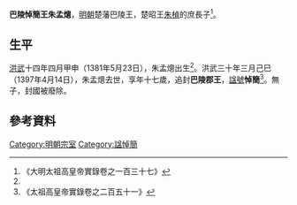 '''巴陵悼簡王朱孟熜'''{{BD|1381年|5月23日|1397年|4月14日|catIdx=Z朱}}，[[明朝|明朝]]楚藩巴陵王，楚昭王[[朱楨|朱楨]]的庶長子<ref name=yz>《大明太祖高皇帝實錄卷之一百三十七》</ref>。

== 生平 ==
[[洪武|洪武]]十四年四月甲申（1381年5月23日），朱孟熜出生<ref name=yz/>。洪武三十年三月己巳（1397年4月14日），朱孟熜去世，享年十七歲，追封'''巴陵郡王'''，[[諡號|諡號]]'''悼簡'''<ref>《太祖高皇帝實錄卷之二百五十一》</ref>。無子，封國被廢除。

==參考資料==
{{reflist|2}}

{{s-start}}
{{s-none|無|[[明朝|明政府]]封之}}
{{s-ttl|title=[[明朝藩王列表_(楚王系)#巴陵國|明巴陵國國王]]|years=1397年追封}}
{{s-none|無|封國廢除}}
{{end}}

[[Category:明朝宗室|Category:明朝宗室]]
[[Category:諡悼簡|Category:諡悼簡]]